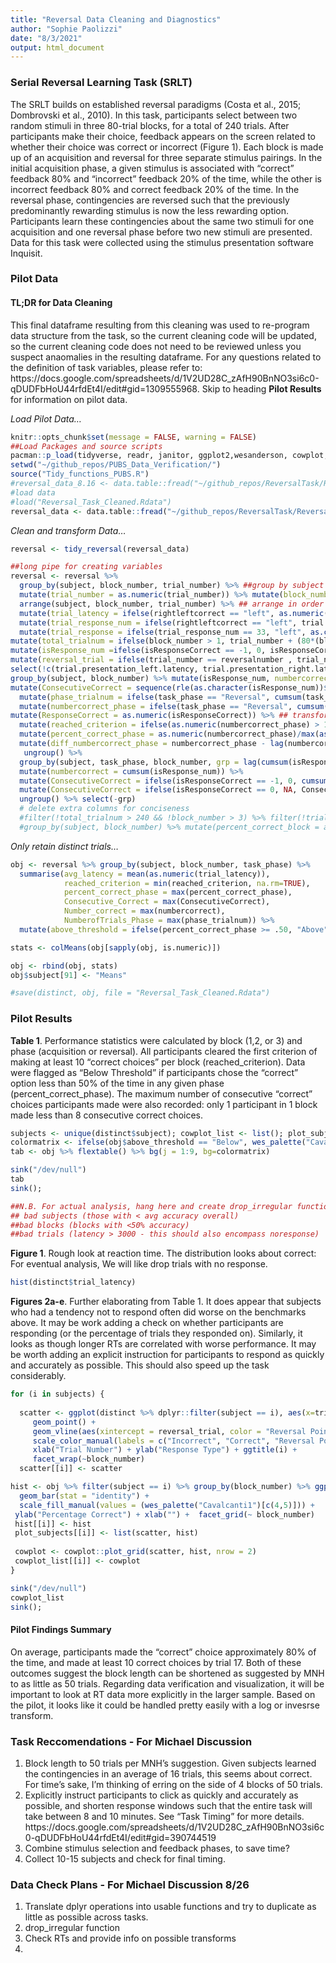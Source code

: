 ```yaml
---
title: "Reversal Data Cleaning and Diagnostics"
author: "Sophie Paolizzi"
date: "8/3/2021"
output: html_document
---
```

### Serial Reversal Learning Task (SRLT) 

The SRLT builds on established reversal paradigms (Costa et al., 2015; Dombrovski et al., 2010). In this task, participants select between two random stimuli in three 80-trial blocks, for a total of 240 trials. After participants make their choice, feedback appears on the screen related to whether their choice was correct or incorrect (Figure 1). Each block is made up of an acquisition and reversal for three separate stimulus pairings. In the initial acquisition phase, a given stimulus is associated with “correct” feedback 80% and “incorrect” feedback 20% of the time, while the other is incorrect feedback 80% and correct feedback 20% of the time. In the reversal phase, contingencies are reversed such that the previously predominantly rewarding stimulus is now the less rewarding option. Participants learn these contingencies about the same two stimuli for one acquisition and one reversal phase before two new stimuli are presented. Data for this task were collected using the stimulus presentation software Inquisit.

### Pilot Data
#### TL;DR for Data Cleaning
This final dataframe resulting from this cleaning was used to re-program data structure from the task, so the current cleaning code will be updated, so the current cleaning code does not need to be reviewed unless you suspect anaomalies in the resulting dataframe. For any questions related to the definition of task variables, please refer to: https://docs.google.com/spreadsheets/d/1V2UD28C_zAfH90BnNO3si6c0-qDUDFbHoU44rfdEt4I/edit#gid=1309555968. Skip to heading **Pilot Results** for information on pilot data. 

 *Load Pilot Data...*

```r
knitr::opts_chunk$set(message = FALSE, warning = FALSE)
##Load Packages and source scripts
pacman::p_load(tidyverse, readr, janitor, ggplot2,wesanderson, cowplot, flextable, emmeans, data.table)
setwd("~/github_repos/PUBS_Data_Verification/")
source("Tidy_functions_PUBS.R")
#reversal_data_8.16 <- data.table::fread("~/github_repos/ReversalTask/Reversal_pilot_mTurk.csv", fill = TRUE)
#load data
#load("Reversal_Task_Cleaned.Rdata")
reversal_data <- data.table::fread("~/github_repos/ReversalTask/Reversal_pilot_mTurk.csv", fill = TRUE) %>% group_by(subject) %>% filter(n() >= 200)

```

*Clean and transform Data...*
```r
reversal <- tidy_reversal(reversal_data)
```


```r
##long pipe for creating variables
reversal <- reversal %>%
  group_by(subject, block_number, trial_number) %>% ##group by subject and block to prevent weirdness
  mutate(trial_number = as.numeric(trial_number)) %>% mutate(block_number = as.numeric(block_number)) %>% mutate(reversalnumber = as.numeric(reversalnumber)) %>% ##change needed things to numeric
  arrange(subject, block_number, trial_number) %>% ## arrange in order based on grouping
  mutate(trial_latency = ifelse(rightleftcorrect == "left", as.numeric(trial.presentation_left.latency), as.numeric(trial.presentation_right.latency))) %>% ## combine latencies to create overall trial latency
  mutate(trial_response_num = ifelse(rightleftcorrect == "left", trial.presentation_left.response, trial.presentation_right.response)) %>% ## combine responses to create overall trial response
  mutate(trial_response = ifelse(trial_response_num == 33, "left", as.character(trial_response_num))) %>% mutate(trial_response, trial_response = ifelse(trial_response_num == 36, "right", trial_response)) %>% mutate(trial_response, trial_response = ifelse(trial_response == 0, "noresponse", trial_response)) %>% #change name of response variable
mutate(total_trialnum = ifelse(block_number > 1, trial_number + (80*(block_number-1)), trial_number)) %>% #add running counter for total trials
mutate(isResponse_num =ifelse(isResponseCorrect == -1, 0, isResponseCorrect)) %>% 
mutate(reversal_trial = ifelse(trial_number == reversalnumber , trial_number, NA)) %>% #change name of response variable
select(!c(trial.presentation_left.latency, trial.presentation_right.latency, trial.presentation_left.response, stimulusitem1, trial.presentation_right.response)) %>%
group_by(subject, block_number) %>% mutate(isResponse_num, numbercorrect = cumsum(isResponse_num)) %>%
mutate(ConsecutiveCorrect = sequence(rle(as.character(isResponse_num))$lengths)) %>%
  mutate(phase_trialnum = ifelse(task_phase == "Reversal", cumsum(task_phase == "Reversal"), cumsum(task_phase == "Acquisition"))) %>%  ## number of trials since reversal
  mutate(numbercorrect_phase = ifelse(task_phase == "Reversal", cumsum(isResponseCorrect == 1), cumsum( isResponseCorrect == 1))) %>% ## number of correct choices by phase
mutate(ResponseCorrect = as.numeric(isResponseCorrect)) %>% ## transform to numeric
  mutate(reached_criterion = ifelse(as.numeric(numbercorrect_phase) > 10, phase_trialnum, NA)) %>% ## did subjects get 10 consecutive answers correct
  mutate(percent_correct_phase = as.numeric(numbercorrect_phase)/max(as.numeric(phase_trialnum)))  %>% # percent of correct choices by phase (acquisiton or reversal)
  mutate(diff_numbercorrect_phase = numbercorrect_phase - lag(numbercorrect_phase)) %>%
   ungroup() %>%
  group_by(subject, task_phase, block_number, grp = lag(cumsum(isResponseCorrect == -1), default = 0)) %>%
  mutate(numbercorrect = cumsum(isResponse_num)) %>%
  mutate(ConsecutiveCorrect = ifelse(isResponseCorrect == -1, 0, cumsum(isResponseCorrect))) %>%
  mutate(ConsecutiveCorrect = ifelse(isResponseCorrect == 0, NA, ConsecutiveCorrect)) %>%
  ungroup() %>% select(-grp)
  # delete extra columns for conciseness
  #filter(!total_trialnum > 240 && !block_number > 3) %>% filter(!trial_number == 0) %>% #removing things we don't need
  #group_by(subject, block_number) %>% mutate(percent_correct_block = as.numeric(numbercorrectfeedback)/80) %>% ##percentage correct across block
```

*Only retain distinct trials...*

```r
obj <- reversal %>% group_by(subject, block_number, task_phase) %>%
  summarise(avg_latency = mean(as.numeric(trial_latency)),
            reached_criterion = min(reached_criterion, na.rm=TRUE),
            percent_correct_phase = max(percent_correct_phase),
            Consecutive_Correct = max(ConsecutiveCorrect),
            Number_correct = max(numbercorrect),
            NumberofTrials_Phase = max(phase_trialnum)) %>%
  mutate(above_threshold = ifelse(percent_correct_phase >= .50, "Above", "Below"))

stats <- colMeans(obj[sapply(obj, is.numeric)])

obj <- rbind(obj, stats)
obj$subject[91] <- "Means"

#save(distinct, obj, file = "Reversal_Task_Cleaned.Rdata")
```

### Pilot Results

**Table 1**. Performance statistics were calculated by block (1,2, or 3) and phase (acquisition or reversal). All participants cleared the first criterion of making at least 10 "correct choices" per block (reached_criterion). Data were flagged as "Below Threshold" if participants chose the "correct" option less than 50% of the time in any given phase (percent_correct_phase). The maximum number of consecutive "correct" choices participants made were also recorded: only 1 participant in 1 block made less than 8 consecutive correct choices.


```r
subjects <- unique(distinct$subject); cowplot_list <- list(); plot_subjects <- list()
colormatrix <- ifelse(obj$above_threshold == "Below", wes_palette("Cavalcanti1")[c(1)], "white") ##potentially save these as bad_blocks vector
tab <- obj %>% flextable() %>% bg(j = 1:9, bg=colormatrix)

sink("/dev/null")
tab
sink(); 
```
```r
##N.B. For actual analysis, hang here and create drop_irregular function that prints summaries and has options to get rid of:
## bad subjects (those with < avg accuracy overall)
##bad blocks (blocks with <50% accuracy)
##bad trials (latency > 3000 - this should also encompass noresponse)
```


**Figure 1**. Rough look at reaction time. The distribution looks about correct: For eventual analysis, We will like drop trials with no response. 
```r
hist(distinct$trial_latency)

```


**Figures 2a-e**. Further elaborating from Table 1. It does appear that subjects who had a tendency not to respond often did worse on the benchmarks above. It may be work adding a check on whether participants are responding (or the percentage of trials they responded on). Similarly, it looks as though longer RTs are correlated with worse performance. It may be worth adding an explicit instruction for participants to respond as quickly and accurately as possible. This should also speed up the task considerably. 


```r
for (i in subjects) {
  
  scatter <- ggplot(distinct %>% dplyr::filter(subject == i), aes(x=trial_number, y=trial_response, colour = isResponseCorrect)) + 
     geom_point() + 
     geom_vline(aes(xintercept = reversal_trial, color = "Reversal Point")) + 
     scale_color_manual(labels = c("Incorrect", "Correct", "Reversal Point"),values = (wes_palette("Cavalcanti1")[c(5,4,2)])) + 
     xlab("Trial Number") + ylab("Response Type") + ggtitle(i) +
     facet_wrap(~block_number)
  scatter[[i]] <- scatter

hist <- obj %>% filter(subject == i) %>% group_by(block_number) %>% ggplot(aes(y=percent_correct_phase, x = task_phase, fill = above_threshold)) +
  geom_bar(stat = "identity") + 
  scale_fill_manual(values = (wes_palette("Cavalcanti1")[c(4,5)])) + 
 ylab("Percentage Correct") + xlab("") +  facet_grid(~ block_number)
 hist[[i]] <- hist
 plot_subjects[[i]] <- list(scatter, hist) 
 
 cowplot <- cowplot::plot_grid(scatter, hist, nrow = 2)
 cowplot_list[[i]] <- cowplot
}

sink("/dev/null")
cowplot_list
sink(); 
```

#### Pilot Findings Summary 
On average, participants made the "correct" choice approximately 80% of the time, and made at least 10 correct choices by trial 17. Both of these outcomes suggest the block length can be shortened as suggested by MNH to as little as 50 trials. Regarding data verification and visualization, it will be important to look at RT data more explicitly in the larger sample. Based on the pilot, it looks like it could be handled pretty easily with a log or invesrse transform. 

### Task Reccomendations - For Michael Discussion
1. Block length to 50 trials per MNH's suggestion. Given subjects learned the contingencies in an average of 16 trials, this seems about correct. For time's sake, I'm thinking of erring on the side of 4 blocks of 50 trials. 
2. Explicitly instruct participants to click as quickly and accurately as possible, and shorten response windows such that the entire task will take between 8 and 10 minutes. See "Task Timing" for more details.  https://docs.google.com/spreadsheets/d/1V2UD28C_zAfH90BnNO3si6c0-qDUDFbHoU44rfdEt4I/edit#gid=390744519 
3. Combine stimulus selection and feedback phases, to save time?
4. Collect 10-15 subjects and check for final timing.

### Data Check Plans - For Michael Discussion 8/26

1. Translate dplyr operations into usable functions and try to duplicate as little as possible across tasks.  
2. drop_irregular function
3. Check RTs and provide info on possible transforms
4. 

